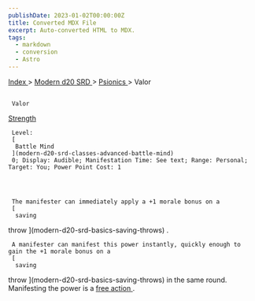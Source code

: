 ```yaml
---
publishDate: 2023-01-02T00:00:00Z
title: Converted MDX File
excerpt: Auto-converted HTML to MDX.
tags:
  - markdown
  - conversion
  - Astro
---
```







[
      Index
     ](-index)
     >
     [
      Modern d20 SRD
     ](modern-d20-srd-index)
     >
     [
      Psionics
     ](modern-d20-srd-psionics-index)
     > Valor
    





## 
     Valor
    



[
      Strength
     ](modern-d20-srd-basics-ability-scores)




     Level:
     [
      Battle Mind
     ](modern-d20-srd-classes-advanced-battle-mind)
     0; Display: Audible; Manifestation Time: See text; Range: Personal; Target: You; Power Point Cost: 1
    



     The manifester can immediately apply a +1 morale bonus on a
     [
      saving
throw
     ](modern-d20-srd-basics-saving-throws)
     .
    



     A manifester can manifest this power instantly, quickly enough to gain the +1 morale bonus on a
     [
      saving
throw
     ](modern-d20-srd-basics-saving-throws)
     in the same round. Manifesting the power is a
     [
      free
action
     ](modern-d20-srd-combat-action-types)
     .
    




